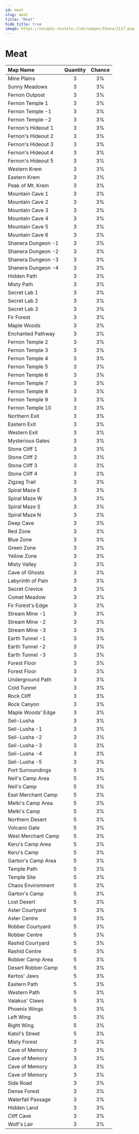```yaml
---
id: meat
slug: meat
title: "Meat"
hide_title: true
image: https://nosapki.nostale.club/images/Ikona/2117.png
---
```



# <ItemIcon iconId="2117" height="32"/> Meat
|Map Name|Quantity|Chance|
|:--|:-:|:-:|
|Mine Plains|3|3%|
|Sunny Meadows|3|3%|
|Fernon Outpost|3|3%|
|Fernon Temple 1|3|3%|
|Fernon Temple -1|3|3%|
|Fernon Temple -2|3|3%|
|Fernon's Hideout 1|3|3%|
|Fernon's Hideout 2|3|3%|
|Fernon's Hideout 3|3|3%|
|Fernon's Hideout 4|3|3%|
|Fernon's Hideout 5|3|3%|
|Western Krem|3|3%|
|Eastern Krem|3|3%|
|Peak of Mt. Krem|3|3%|
|Mountain Cave 1|3|3%|
|Mountain Cave 2|3|3%|
|Mountain Cave 3|3|3%|
|Mountain Cave 4|3|3%|
|Mountain Cave 5|3|3%|
|Mountain Cave 6|3|3%|
|Shanera Dungeon -1|3|3%|
|Shanera Dungeon -2|3|3%|
|Shanera Dungeon -3|3|3%|
|Shanera Dungeon -4|3|3%|
|Hidden Path|3|3%|
|Misty Path|3|3%|
|Secret Lab 1|3|3%|
|Secret Lab 2|3|3%|
|Secret Lab 3|3|3%|
|Fir Forest|3|3%|
|Maple Woods|3|3%|
|Enchanted Pathway|3|3%|
|Fernon Temple 2|3|3%|
|Fernon Temple 3|3|3%|
|Fernon Temple 4|3|3%|
|Fernon Temple 5|3|3%|
|Fernon Temple 6|3|3%|
|Fernon Temple 7|3|3%|
|Fernon Temple 8|3|3%|
|Fernon Temple 9|3|3%|
|Fernon Temple 10|3|3%|
|Northern Exit|3|3%|
|Eastern Exit|3|3%|
|Western Exit|3|3%|
|Mysterious Gates|3|3%|
|Stone Cliff 1|3|3%|
|Stone Cliff 2|3|3%|
|Stone Cliff 3|3|3%|
|Stone Cliff 4|3|3%|
|Zigzag Trail|3|3%|
|Spiral Maze E|3|3%|
|Spiral Maze W|3|3%|
|Spiral Maze S|3|3%|
|Spiral Maze N|3|3%|
|Deep Cave|3|3%|
|Red Zone|3|3%|
|Blue Zone|3|3%|
|Green Zone|3|3%|
|Yellow Zone|3|3%|
|Misty Valley|3|3%|
|Cave of Ghosts|3|3%|
|Labyrinth of Pain|3|3%|
|Secret Crevice|3|3%|
|Comet Meadow|3|3%|
|Fir Forest's Edge|3|3%|
|Stream Mine -1|3|3%|
|Stream Mine -2|3|3%|
|Stream Mine -3|3|3%|
|Earth Tunnel -1|3|3%|
|Earth Tunnel -2|3|3%|
|Earth Tunnel -3|3|3%|
|Forest Floor|3|3%|
|Forest Floor|3|3%|
|Underground Path|3|3%|
|Cold Tunnel|3|3%|
|Rock Cliff|3|3%|
|Rock Canyon|3|3%|
|Maple Woods' Edge|3|3%|
|Seli-Lusha|3|3%|
|Seli-Lusha -1|3|3%|
|Seli-Lusha -2|3|3%|
|Seli-Lusha -3|3|3%|
|Seli-Lusha -4|3|3%|
|Seli-Lusha -5|3|3%|
|Port Surroundings|5|3%|
|Neil's Camp Area|5|3%|
|Neil's Camp|5|3%|
|East Merchant Camp|5|3%|
|Melki's Camp Area|5|3%|
|Melki's Camp|5|3%|
|Northern Desert|5|3%|
|Volcano Gate|5|3%|
|West Merchant Camp|5|3%|
|Keru's Camp Area|5|3%|
|Keru's Camp|5|3%|
|Garton's Camp Area|5|3%|
|Temple Path|5|3%|
|Temple Site|5|3%|
|Chaos Environment|5|3%|
|Garton's Camp|5|3%|
|Lost Desert|5|3%|
|Aster Courtyard|5|3%|
|Aster Centre|5|3%|
|Robber Courtyard|5|3%|
|Robber Centre|5|3%|
|Rashid Courtyard|5|3%|
|Rashid Centre|5|3%|
|Robber Camp Area|5|3%|
|Desert Robber Camp|5|3%|
|Kertos' Jaws|5|3%|
|Eastern Path|5|3%|
|Western Path|5|3%|
|Valakus' Claws|5|3%|
|Phoenix Wings|5|3%|
|Left Wing|5|3%|
|Right Wing|5|3%|
|Katol's Street|5|3%|
|Misty Forest|3|3%|
|Cave of Memory|3|3%|
|Cave of Memory|3|3%|
|Cave of Memory|3|3%|
|Cave of Memory|3|3%|
|Side Road|3|3%|
|Dense Forest|3|3%|
|Waterfall Passage|3|3%|
|Hidden Land|3|3%|
|Cliff Cave|3|3%|
|Wolf's Lair|3|3%|

